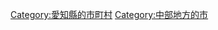 {{Commonscat|Tsushima, Aichi}}
{{Catmore}}

{{DEFAULTSORT:Tsushima-shi}}
[[Category:愛知縣的市町村|Category:愛知縣的市町村]]
[[Category:中部地方的市|Category:中部地方的市]]